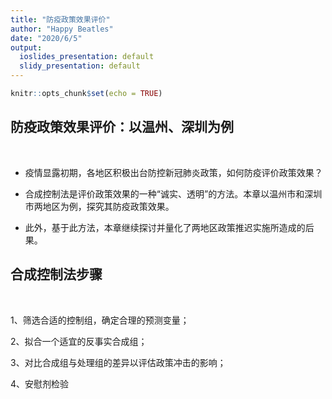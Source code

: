 ```yaml
---
title: "防疫政策效果评价"
author: "Happy Beatles"
date: "2020/6/5"
output:
  ioslides_presentation: default
  slidy_presentation: default
---
```


```r
knitr::opts_chunk$set(echo = TRUE)
```

## 防疫政策效果评价：以温州、深圳为例
<br/>

- 疫情显露初期，各地区积极出台防控新冠肺炎政策，如何防疫评价政策效果？

- 合成控制法是评价政策效果的一种“诚实、透明”的方法。本章以温州市和深圳市两地区为例，探究其防疫政策效果。

- 此外，基于此方法，本章继续探讨并量化了两地区政策推迟实施所造成的后果。

## 合成控制法步骤
<br/>

1、筛选合适的控制组，确定合理的预测变量；  
  
2、拟合一个适宜的反事实合成组；  
  
3、对比合成组与处理组的差异以评估政策冲击的影响； 
  
4、安慰剂检验


